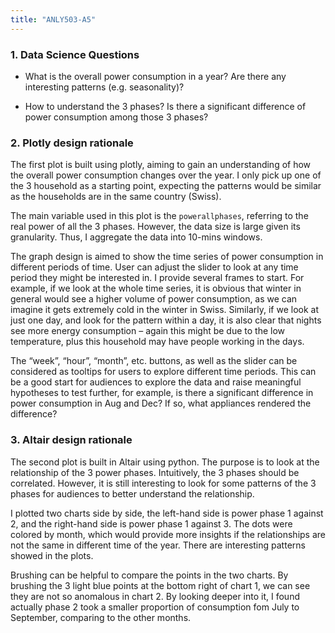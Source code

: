 ```yaml
---
title: "ANLY503-A5"
---
```




### 1. Data Science Questions

* What is the overall power consumption in a year? Are there any interesting patterns (e.g. seasonality)?

* How to understand the 3 phases? Is there a significant difference of power consumption among those 3 phases?


### 2. Plotly design rationale

The first plot is built using plotly, aiming to gain an understanding of how the overall power consumption changes over the year. I only pick up one of the 3 household as a starting point, expecting the patterns would be similar as the households are in the same country (Swiss).

The main variable used in this plot is the `powerallphases`, referring to the real power of all the 3 phases. However, the data size is large given its granularity. Thus, I aggregate the data into 10-mins windows. 

The graph design is aimed to show the time series of power consumption in different periods of time. User can adjust the slider to look at any time period they might be interested in. I provide several frames to start. For example, if we look at the whole time series, it is obvious that winter in general would see a higher volume of power consumption, as we can imagine it gets extremely cold in the winter in Swiss. Similarly, if we look at just one day, and look for the pattern within a day, it is also clear that nights see more energy consumption – again this might be due to the low temperature, plus this household may have people working in the days.

The “week”, “hour”, “month”, etc. buttons, as well as the slider can be considered as tooltips for users to explore different time periods. This can be a good start for audiences to explore the data and raise meaningful hypotheses to test further, for example, is there a significant difference in power consumption in Aug and Dec? If so, what appliances rendered the difference?


### 3. Altair design rationale
The second plot is built in Altair using python. The purpose is to look at the relationship of the 3 power phases. Intuitively, the 3 phases should be correlated. However, it is still interesting to look for some patterns of the 3 phases for audiences to better understand the relationship.

I plotted two charts side by side, the left-hand side is power phase 1 against 2, and the right-hand side is power phase 1 against 3. The dots were colored by month, which would provide more insights if the relationships are not the same in different time of the year. There are interesting patterns showed in the plots. 

Brushing can be helpful to compare the points in the two charts. By brushing the 3 light blue points at the bottom right of chart 1, we can see they are not so anomalous in chart 2. By looking deeper into it, I found actually phase 2 took a smaller proportion of consumption fom July to September, comparing to the other months.

